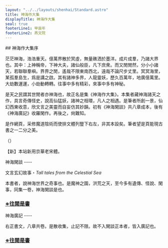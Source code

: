 ```yaml
---
layout: "../../layouts/shenhai/Standard.astro"
title: 神海作大集
displayTitle: 神海作大集
seal: true
footerLine1: 甲辰年
footerLine2: 燕文院
---
```


<ShJuan>
## 神海作大集序

茫茫神海，浩浩重天。億萬界散於冥虛，無量礁洒於墨洋。成片成羣，乃諸大界也。其中：上神稱帝，下神大夫，諸仙般臣，凡下庶衆。而又閒閒然，分小小諸天，若聯聯羣嶼。界界之閒，遙哉不限東南西北，遠哉不論尺步丈里。冥冥海里，某孤羣島生，爲是講之啟。其有諸神多界，人龍靈妖，歷久百萬年，地廣億萬里。大劫數運運，小劫動轉轉。往事中多有精彩，來事中多有神秘。

是天之民謂其世閒者亦神海也，故正名是集《神海作大集》。本集者藏神海諸天之作，具言奇傳怪史，說高仙猛妖，諸神之相環，凡人之相遇。是筆者所創一景，仙幻西東收意，欣文言之美靈而自妄仿其妙韻。初有《神海閑談》共八章成本，後有《神海廣記》收羅閑作。再後之，尙難知。

是作網頁，采修魔道陰術而使排文體列豎下右左，非其本設矣。筆者望是頁能現古書之一二分之美。

（）

【新】本站新用京華老宋體。

</ShJuan>

<ShJuan>
神海閑談
----

文言玄幻故事・_Tall tales from the Celestial Sea_

本書者，說神海世界之奇事也。是魔神之園，洪荒之天，至今多有遺傳、怪說、閑事，同集一卷，神海閑談是也。

### [※往閱是書](shxt/)

</ShJuan>

<ShJuan>
神海廣記
----

右正書文，八章共卷。是散收集，止記不限。故不入閑談正本者，皆入廣記也。

### [※往閱是書](shgj/)
</ShJuan>
